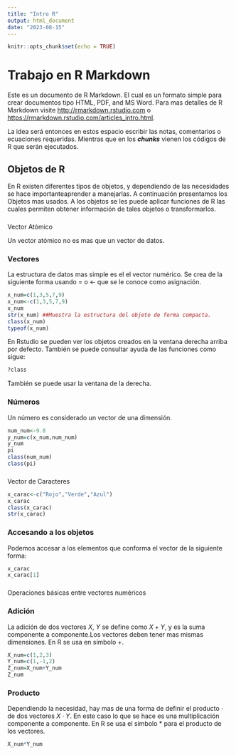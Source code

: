 ```yaml
---
title: "Intro R"
output: html_document
date: "2023-08-15"
---
```


```r
knitr::opts_chunk$set(echo = TRUE)
```

# Trabajo en R Markdown

Este es un documento de R Markdown. El cual es un formato simple para crear documentos tipo HTML, PDF, and MS Word. Para mas detalles de R Markdown visite <http://rmarkdown.rstudio.com> o <https://rmarkdown.rstudio.com/articles_intro.html>.

La idea será entonces en estos espacio escribir las notas, comentarios o ecuaciones requeridas. Mientras que en los ***chunks*** vienen los códigos de R que serán ejecutados.

## Objetos de R

En R existen diferentes tipos de objetos, y dependiendo de las necesidades se hace importanteaprender a manejarlas. A continuación presentamos los Objetos mas usados. A los objetos se les puede aplicar funciones de R las cuales permiten obtener información de tales objetos o transformarlos.

### 

Vector Atómico

Un vector atómico no es mas que un vector de datos.

### Vectores

La estructura de datos mas simple es el el vector numérico. Se crea de la siguiente forma usando = o \<- que se le conoce como asignación.

```r
x_num=c(1,3,5,7,9)
x_num<-c(1,3,5,7,9)
x_num
str(x_num) ##Muestra la estructura del objeto de forma compacta.
class(x_num)
typeof(x_num)
```

En Rstudio se pueden ver los objetos creados en la ventana derecha arriba por defecto. También se puede consultar ayuda de las funciones como sigue:

```r
?class
```

También se puede usar la ventana de la derecha.

### Números

Un número es considerado un vector de una dimensión.

```r
num_num<-9.8
y_num=c(x_num,num_num)
y_num
pi
class(num_num)
class(pi)
```

### 

Vector de Caracteres

```r
x_carac<-c("Rojo","Verde","Azul")
x_carac
class(x_carac)
str(x_carac)

```

### Accesando a los objetos

Podemos accesar a los elementos que conforma el vector de la siguiente forma:

```r
x_carac
x_carac[1]

```

### 

Operaciones básicas entre vectores numéricos

### Adición

La adición de dos vectores $X$, $Y$ se define como $X+Y$, y es la suma componente a componente.Los vectores deben tener mas mismas dimensiones. En R se usa en símbolo $+$.

```r
X_num=c(1,2,3)
Y_num=c(1,-1,2)
Z_num=X_num+Y_num
Z_num
```

### Producto

Dependiendo la necesidad, hay mas de una forma de definir el producto $\cdot$ de dos vectores $X\cdot Y$. En este caso lo que se hace es una multiplicación componente a  componente. En R se usa el símbolo $\ast$ para el producto de los vectores.

```r
X_num*Y_num
```

